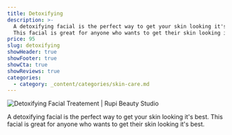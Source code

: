 ```yaml
---
title: Detoxifying
description: >-
  A detoxifying facial is the perfect way to get your skin looking it's best.
  This facial is great for anyone who wants to get their skin looking it's best.
price: 95
slug: detoxifying
showHeader: true
showFooter: true
showCta: true
showReviews: true
categories:
  - category: _content/categories/skin-care.md
---
```


![Detoxifying Facial Treatement | Rupi Beauty Studio](/uploads/services/facial.webp 'Detoxifying Facial Treatement | Rupi Beauty Studio')

A detoxifying facial is the perfect way to get your skin looking it's best. This facial is great for anyone who wants to get their skin looking it's best.
